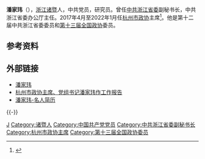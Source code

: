 '''潘家玮'''（{{bd|1958年|12月||catIdx=Pan潘}}），[[浙江|浙江]][[诸暨|诸暨]]人，中共党员，研究员。曾任[[中共浙江省委|中共浙江省委]]副秘书长，中共浙江省委办公厅主任。2017年4月至2022年1月任[[杭州市政协|杭州市政协]]主席<ref>{{Cite web|title=潘家玮当选杭州市政协主席|url=http://district.ce.cn/newarea/sddy/201704/12/t20170412_21903556.shtml|accessdate=2021-02-02|work=中国经济网|archive-date=2019-05-02|archive-url=https://web.archive.org/web/20190502024735/http://district.ce.cn/newarea/sddy/201704/12/t20170412_21903556.shtml|dead-url=no}}</ref>。他是第十二届中共浙江省委委员和[[第十三届全国政协|第十三届全国政协]]委员。

== 参考资料 ==
{{reflist}}

== 外部链接 ==
*[http://www.hzzx.gov.cn/zxgk/content/2017-04/21/content_6530614.htm 潘家玮] {{Wayback|url=http://www.hzzx.gov.cn/zxgk/content/2017-04/21/content_6530614.htm |date=20210206233131 }}
*[https://z.hangzhou.com.cn/2020/hzslh/content/content_7721298.htm 杭州市政协主席、党组书记潘家玮作工作报告] {{Wayback|url=https://z.hangzhou.com.cn/2020/hzslh/content/content_7721298.htm |date=20210205130547 }}
*[http://www.gerenjianli.com/mingren/29/nnbadbtsgc.html 潘家玮-名人简历] {{Wayback|url=http://www.gerenjianli.com/mingren/29/nnbadbtsgc.html |date=20210206232113 }}

{{-}}
{{start box}}
{{s-par|prc-lcppcc}}
{{s-before|[[叶明_(1956年)|叶明]]}}
{{s-title|[[中国人民政治协商会议杭州市委员会|中国人民政治协商会议杭州市委员会]]主席|2017年4月－2022年1月}}
{{s-after|[[马卫光|马卫光]]}}
{{end box}}
{{Authority control}}
{{DEFAULTSORT:Pan潘}}
[[Category:潘姓|J]]
[[Category:诸暨人|Category:诸暨人]]
[[Category:中国共产党党员|Category:中国共产党党员]]
[[Category:中共浙江省委副秘书长|Category:中共浙江省委副秘书长]]
[[Category:杭州市政协主席|Category:杭州市政协主席]]
[[Category:第十三届全国政协委员|Category:第十三届全国政协委员]]